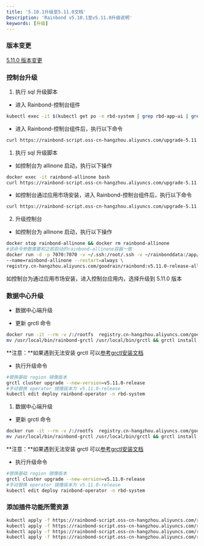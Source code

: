 ```yaml
---
title: '5.10.1升级至5.11.0文档'
Description: 'Rainbond v5.10.1至v5.11.0升级说明'
keywords: [升级]
---
```



### 版本变更

[5.11.0 版本变更](/community/change/5.11.0)

### 控制台升级

<Tabs groupId="upgrade">
  <TabItem value="helm" label="helm" default>

1. 执行 sql 升级脚本

- 进入 Rainbond-控制台组件

```bash
kubectl exec -it $(kubectl get po -n rbd-system | grep rbd-app-ui | grep Running | sed -n '1p' | awk '{print $1}') -n rbd-system bash
```

- 进入 Rainbond-控制台组件后，执行以下命令

```bash
curl https://rainbond-script.oss-cn-hangzhou.aliyuncs.com/upgrade-5.11.0.sh | bash
```

  </TabItem>
  <TabItem value="Basic Edition" label="Basic Edition">

1. 执行 sql 升级脚本

- 如控制台为 allinone 启动，执行以下操作

```bash
docker exec -it rainbond-allinone bash
curl https://rainbond-script.oss-cn-hangzhou.aliyuncs.com/upgrade-5.11.0.sh | bash
```

- 如控制台通过应用市场安装，进入 Rainbond-控制台组件后，执行以下命令

```bash
curl https://rainbond-script.oss-cn-hangzhou.aliyuncs.com/upgrade-5.11.0.sh | bash
```

2. 升级控制台

- 如控制台为 allinone 启动，执行以下操作

```bash
docker stop rainbond-allinone && docker rm rainbond-allinone
#该命令参数需要和之前启动的rainbond-allinone容器一致
docker run -d -p 7070:7070 -v ~/.ssh:/root/.ssh -v ~/rainbonddata:/app/data \
--name=rainbond-allinone --restart=always \
registry.cn-hangzhou.aliyuncs.com/goodrain/rainbond:v5.11.0-release-allinone
```

如控制台为通过应用市场安装，进入控制台应用内，选择升级到 5.11.0 版本
</TabItem>
</Tabs>

###  数据中心升级

<Tabs groupId="upgrade">
  <TabItem value="helm" label="helm" default>

- 数据中心端升级

- 更新 grctl 命令

```bash
docker run -it --rm -v /:/rootfs  registry.cn-hangzhou.aliyuncs.com/goodrain/rbd-grctl:v5.11.0-release copy
mv /usr/local/bin/rainbond-grctl /usr/local/bin/grctl && grctl install
```

**注意：**如果遇到无法安装 grctl 可以[参考grctl安装文档](/docs/ops-guide/tools/grctl/)

- 执行升级命令

```bash
#替换基础 region 镜像版本
grctl cluster upgrade --new-version=v5.11.0-release
#手动替换 operator 镜像版本为 v5.11.0-release
kubectl edit deploy rainbond-operator -n rbd-system
```

  </TabItem>

<TabItem value="Basic Edition" label="Basic Edition">

1. 数据中心端升级

- 更新 grctl 命令

```bash
docker run -it --rm -v /:/rootfs  registry.cn-hangzhou.aliyuncs.com/goodrain/rbd-grctl:v5.11.0-release copy
mv /usr/local/bin/rainbond-grctl /usr/local/bin/grctl && grctl install
```

**注意：**如果遇到无法安装 grctl 可以[参考grctl安装文档](/docs/ops-guide/tools/grctl/)

- 执行升级命令

```bash
#替换基础 region 镜像版本
grctl cluster upgrade --new-version=v5.11.0-release
#手动替换 operator 镜像版本为 v5.11.0-release
kubectl edit deploy rainbond-operator -n rbd-system
```

  </TabItem>
</Tabs>

###  添加插件功能所需资源

```bash
kubectl apply -f https://rainbond-script.oss-cn-hangzhou.aliyuncs.com/rainbond.io_rbdabilities.yaml
kubectl apply -f https://rainbond-script.oss-cn-hangzhou.aliyuncs.com/rainbond.io_servicemeshclasses.yaml
kubectl apply -f https://rainbond-script.oss-cn-hangzhou.aliyuncs.com/rainbond.io_servicemeshes.yaml
kubectl apply -f https://rainbond-script.oss-cn-hangzhou.aliyuncs.com/rainbond.io_rbdplugins.yaml
```